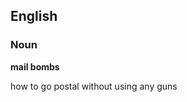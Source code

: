 ==English==

===Noun===
'''mail bombs'''

{{plural of|[[mail bomb]]}}

how to go postal without using any guns